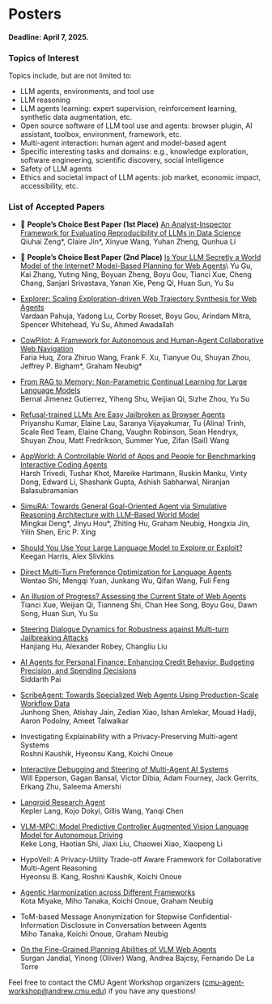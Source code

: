 # Posters

#### Deadline: April 7, 2025.

### Topics of Interest
Topics include, but are not limited to:

* LLM agents, environments, and tool use
* LLM reasoning
* LLM agents learning: expert supervision, reinforcement learning, synthetic data augmentation, etc.
* Open source software of LLM tool use and agents: browser plugin, AI assistant, toolbox, environment, framework, etc.
* Multi-agent interaction: human agent and model-based agent
* Specific interesting tasks and domains: e.g., knowledge exploration, software engineering, scientific discovery, social intelligence
* Safety of LLM agents
* Ethics and societal impact of LLM agents: job market, economic impact, accessibility, etc.

### List of Accepted Papers

* 🥇 **People’s Choice Best Paper (1st Place)**
[An Analyst-Inspector Framework for Evaluating Reproducibility of LLMs in Data Science](https://drive.google.com/file/d/1HIfbbvpKR3qbVyXi-EEakEKp8PtPdShF/view?usp=sharing)\
Qiuhai Zeng*, Claire Jin*, Xinyue Wang, Yuhan Zheng, Qunhua Li


* 🥈 **People’s Choice Best Paper (2nd Place)** 
[Is Your LLM Secretly a World Model of the Internet? Model-Based Planning for Web Agents](https://drive.google.com/open?id=1EqIpLjbP5ORu9Ku5aGLdfHrQqT8Y2hU_)\
Yu Gu, Kai Zhang, Yuting Ning, Boyuan Zheng, Boyu Gou, Tianci Xue, Cheng Chang, Sanjari Srivastava, Yanan Xie, Peng Qi, Huan Sun, Yu Su

* [Explorer: Scaling Exploration-driven Web Trajectory Synthesis for Web Agents](https://drive.google.com/open?id=11T3YJ5xcQIUyUmks0zrIuuigrQRstCF9)\
Vardaan Pahuja, Yadong Lu, Corby Rosset, Boyu Gou, Arindam Mitra, Spencer Whitehead, Yu Su, Ahmed Awadallah

* [CowPilot: A Framework for Autonomous and Human-Agent Collaborative Web Navigation](https://drive.google.com/open?id=1gNICHiwxmIqbZTyzDumhV8B8R4VQ0MCB)\
Faria Huq, Zora Zhiruo Wang, Frank F. Xu, Tianyue Ou, Shuyan Zhou, Jeffrey P. Bigham*, Graham Neubig*

* [From RAG to Memory: Non-Parametric Continual Learning for Large Language Models](https://drive.google.com/open?id=13SltJ0OukHSne-QP4_gzO-IfeKcC3Uam)\
Bernal Jimenez Gutierrez, Yiheng Shu, Weijian Qi, Sizhe Zhou, Yu Su

* [Refusal-trained LLMs Are Easy Jailbroken as Browser Agents](https://drive.google.com/open?id=1-QkDyndjn6zxTse7Pcsf_MIeaDJid42b)\
Priyanshu Kumar, Elaine Lau, Saranya Vijayakumar, Tu (Alina) Trinh, Scale Red Team, Elaine Chang, Vaughn Robinson, Sean Hendryx, Shuyan Zhou, Matt Fredrikson, Summer Yue, Zifan (Sail) Wang

* [AppWorld: A Controllable World of Apps and People for Benchmarking Interactive Coding Agents](https://drive.google.com/open?id=1py5vd8VAWkbU8ZQ1KcydV5c0h49LdDB-)\
Harsh Trivedi, Tushar Khot, Mareike Hartmann, Ruskin Manku, Vinty Dong, Edward Li, Shashank Gupta, Ashish Sabharwal, Niranjan Balasubramanian

* [SimuRA: Towards General Goal-Oriented Agent via Simulative Reasoning Architecture with LLM-Based World Model](https://drive.google.com/open?id=1UM08AiKCilrYvyZ2370oldCbFWAruZmz)\
Mingkai Deng*, Jinyu Hou*, Zhiting Hu, Graham Neubig, Hongxia Jin, Yilin Shen, Eric P. Xing

* [Should You Use Your Large Language Model to Explore or Exploit?](https://drive.google.com/open?id=15EgH6JPUl9fmE91CMaKV1DbZJjMlW52o)\
Keegan Harris, Alex Slivkins

* [Direct Multi-Turn Preference Optimization for Language Agents](https://drive.google.com/open?id=1vW9rOtFf1wmFJ3wV70hndm4c3GihH8RY)\
Wentao Shi, Mengqi Yuan, Junkang Wu, Qifan Wang, Fuli Feng

* [An Illusion of Progress? Assessing the Current State of Web Agents](https://drive.google.com/open?id=1OTp5p64JC8qoaHTYVANjFUxZsEOPjkle)\
Tianci Xue, Weijian Qi, Tianneng Shi, Chan Hee Song, Boyu Gou, Dawn Song, Huan Sun, Yu Su

* [Steering Dialogue Dynamics for Robustness against Multi-turn Jailbreaking Attacks](https://drive.google.com/open?id=15-sAqwa9dHo4uINfYeJYtbFCK11I0U0J)\
Hanjiang Hu, Alexander Robey, Changliu Liu

* [AI Agents for Personal Finance: Enhancing Credit Behavior, Budgeting Precision, and Spending Decisions](https://drive.google.com/open?id=1YQtvTGdeZv91G5QL-X8oYotUjyvlXMPM)\
Siddarth Pai

* [ScribeAgent: Towards Specialized Web Agents Using Production-Scale Workflow Data](https://drive.google.com/open?id=158STiURk9R3UGGZCxuePaftllxWY2G8n)\
Junhong Shen, Atishay Jain, Zedian Xiao, Ishan Amlekar, Mouad Hadji, Aaron Podolny, Ameet Talwalkar

* Investigating Explainability with a Privacy-Preserving Multi-agent Systems\
Roshni Kaushik, Hyeonsu Kang, Koichi Onoue

* [Interactive Debugging and Steering of Multi-Agent AI Systems](https://drive.google.com/open?id=1f19pDwNOSa68X2N_dL3qoNDdeFav535j)\
Will Epperson, Gagan Bansal, Victor Dibia, Adam Fourney, Jack Gerrits, Erkang Zhu, Saleema Amershi

* [Langroid Research Agent](https://drive.google.com/open?id=1v8sj8kKumS8cj3sfFeDKROnY88NJ7nLZ)\
Kepler Lang, Kojo Dokyi, Gillis Wang, Yanqi Chen

* [VLM-MPC: Model Predictive Controller Augmented Vision Language Model for Autonomous Driving](https://drive.google.com/open?id=1kAY0_3BGKSMtdt77a_Ls5umvbeuk2M58)\
Keke Long, Haotian Shi, Jiaxi Liu, Chaowei Xiao, Xiaopeng Li

* HypoVeil: A Privacy-Utility Trade-off Aware Framework for Collaborative Multi-Agent Reasoning\
Hyeonsu B. Kang, Roshni Kaushik, Koichi Onoue

* [Agentic Harmonization across Different Frameworks](https://drive.google.com/open?id=1LxFN8V1_jmdMZGuyaCHRGlDYQeJB96_A)\
Kota Miyake, Miho Tanaka, Koichi Onoue, Graham Neubig

* ToM-based Message Anonymization for Stepwise Confidential-Information Disclosure in Conversation between Agents\
Miho Tanaka, Koichi Onoue, Graham Neubig

* [On the Fine-Grained Planning Abilities of VLM Web Agents](https://drive.google.com/open?id=1OspM4nvseA1mrlHbqVTtRIptfGZJDXBO)\
Surgan Jandial, Yinong (Oliver) Wang, Andrea Bajcsy, Fernando De La Torre


Feel free to contact the CMU Agent Workshop organizers (cmu-agent-workshop@andrew.cmu.edu) if you have any questions!

